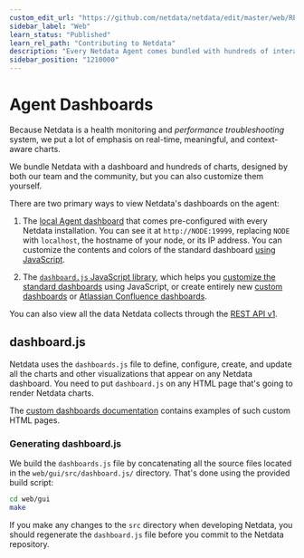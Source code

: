 ```yaml
---
custom_edit_url: "https://github.com/netdata/netdata/edit/master/web/README.md"
sidebar_label: "Web"
learn_status: "Published"
learn_rel_path: "Contributing to Netdata"
description: "Every Netdata Agent comes bundled with hundreds of interactive, customizable charts designed by monitoring and troubleshooting experts."
sidebar_position: "1210000"
---
```

# Agent Dashboards

Because Netdata is a health monitoring and _performance troubleshooting_ system,
we put a lot of emphasis on real-time, meaningful, and context-aware charts.

We bundle Netdata with a dashboard and hundreds of charts, designed by both our
team and the community, but you can also customize them yourself.

There are two primary ways to view Netdata's dashboards on the agent:

1.  The [local Agent dashboard](/docs/netdata-dashboards-and-visualizations/accessing-netdata-dashboards/netdata-agent-dashboards) that comes pre-configured with every Netdata installation. You can
    see it at `http://NODE:19999`, replacing `NODE` with `localhost`, the hostname of your node, or its IP address. You
    can customize the contents and colors of the standard dashboard [using
    JavaScript](/docs/netdata-dashboards-and-visualizations/accessing-netdata-dashboards/netdata-agent-dashboards#customizing-the-local-dashboard).

2.  The [`dashboard.js` JavaScript library](#dashboardjs), which helps you
   [customize the standard dashboards](/docs/netdata-dashboards-and-visualizations/accessing-netdata-dashboards/netdata-agent-dashboards#customizing-the-local-dashboard)
   using JavaScript, or create entirely new [custom dashboards](/docs/miscellaneous/build-a-custom-dashboard-html-page) or
   [Atlassian Confluence dashboards](/docs/exporting-data-to-other-systems/atlassian-confluence-dashboards).

You can also view all the data Netdata collects through the [REST API v1](/docs/netdata-apis/api#netdata-rest-api).

## dashboard.js

Netdata uses the `dashboards.js` file to define, configure, create, and update
all the charts and other visualizations that appear on any Netdata dashboard.
You need to put `dashboard.js` on any HTML page that's going to render Netdata
charts.

The [custom dashboards documentation](/docs/miscellaneous/build-a-custom-dashboard-html-page) contains examples of such
custom HTML pages.

### Generating dashboard.js

We build the `dashboards.js` file by concatenating all the source files located
in the `web/gui/src/dashboard.js/` directory. That's done using the provided
build script:

```sh
cd web/gui
make
```

If you make any changes to the `src` directory when developing Netdata, you
should regenerate the `dashboard.js` file before you commit to the Netdata
repository.
